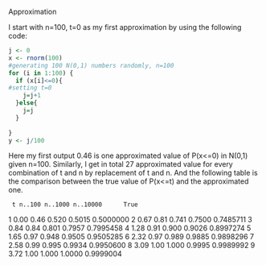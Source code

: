 Approximation

I start with n=100, t=0 as my first approximation by using the following code:

```r
j <- 0
x <- rnorm(100)
#generating 100 N(0,1) numbers randomly, n=100
for (i in 1:100) {
  if (x[i]<=0){
#setting t=0
    j=j+1
  }else{
    j=j
  }
  
}
y <- j/100

```

Here my first output 0.46 is one approximated value of P(x<=0) in N(0,1) given n=100. Similarly, I get in total 27 approximated value for every combination of t and n by replacement of t and n. And the following table is the comparison between the true value of P(x<=t) and the approximated one.

     t n..100 n..1000 n..10000      True
1 0.00   0.46   0.520   0.5015 0.5000000
2 0.67   0.81   0.741   0.7500 0.7485711
3 0.84   0.84   0.801   0.7957 0.7995458
4 1.28   0.91   0.900   0.9026 0.8997274
5 1.65   0.97   0.948   0.9505 0.9505285
6 2.32   0.97   0.989   0.9885 0.9898296
7 2.58   0.99   0.995   0.9934 0.9950600
8 3.09   1.00   1.000   0.9995 0.9989992
9 3.72   1.00   1.000   1.0000 0.9999004
